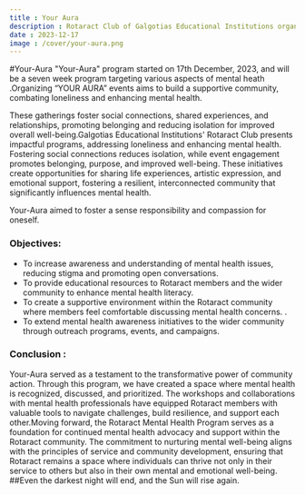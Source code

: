 ```yaml
---
title : Your Aura
description : Rotaract Club of Galgotias Educational Institutions organized an Mental Health Program , "Your Aura" . This program aims to foster a culture of understanding, empathy, and resilience while addressing the mental health needs of Rotaract members and the communities they serve.
date : 2023-12-17
image : /cover/your-aura.png
---
```


#Your-Aura
"Your-Aura" program started on 17th December, 2023, and will be a seven week program targeting various aspects of mental heath .Organizing “YOUR AURA” events aims to build a supportive community, combating loneliness and enhancing mental health.

These gatherings foster social connections, shared experiences, and relationships, promoting belonging and reducing isolation for improved overall well-being.Galgotias Educational Institutions' Rotaract Club presents impactful programs, addressing loneliness and enhancing mental health. Fostering social connections reduces isolation, while event engagement promotes belonging, purpose, and improved well-being. These initiatives create opportunities for sharing life experiences, artistic expression, and emotional support, fostering a resilient, interconnected community that significantly influences mental health.

Your-Aura aimed to foster a sense responsibility and compassion for oneself.

### Objectives:
- To increase awareness and understanding of mental health issues, reducing stigma and promoting open conversations.
- To provide educational resources to Rotaract members and the wider community to enhance mental health literacy.
- To create a supportive environment within the Rotaract community where members feel comfortable discussing mental health concerns. .
- To extend mental health awareness initiatives to the wider community through outreach programs, events, and campaigns. 

### Conclusion :
Your-Aura served as a testament to the transformative power of community action. Through this program, we have created a space where mental health is recognized, discussed, and prioritized. The workshops and collaborations with mental health professionals have equipped Rotaract members with valuable tools to navigate challenges, build resilience, and support each other.Moving forward, the Rotaract Mental Health Program serves as a foundation for continued mental health advocacy and support within the Rotaract community. The commitment to nurturing mental well-being aligns with the principles of service and community development, ensuring that Rotaract remains a space where individuals can thrive not only in their service to others but also in their own mental and emotional well-being.
##Even the darkest night will end, and the Sun will rise again.